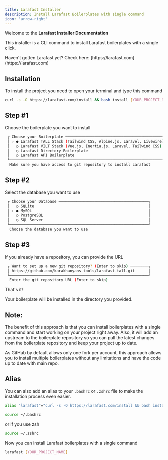 ```yaml
---
title: Larafast Installer
description: Install Larafast Boilerplates with single command
icon: 'arrow-right'
---
```


Welcome to the **Larafast Installer Documentation**

This installer is a CLI command to install Larafast boilerplates with a single click.

<Tip>
    Haven't gotten Larafast yet? Check here: [https://larafast.com](https://larafast.com)
</Tip>

## Installation

To install the project you need to open your terminal and type this command

```bash
curl -s -O https://larafast.com/install && bash install [YOUR_PROJECT_NAME]
```

## Step #1

Choose the boilerplate you want to install

```bash
 ┌ Choose your Boilerplate ───────────────────────────────────────────────┐
 │ › ● Larafast TALL Stack (Tailwind CSS, Alpine.js, Laravel, Livewire)   │
 │   ○ Larafast VILT Stack (Vue.js, Inertia.js, Laravel, Tailwind CSS)    │
 │   ○ Larafast Directory Boilerplate                                     │
 │   ○ Larafast API Boilerplate                                           │
 └────────────────────────────────────────────────────────────────────────┘
  Make sure you have access to git repository to install Larafast
```

## Step #2

Select the database you want to use

```bash
 ┌ Choose your Database ────────────────────────────────────────┐
 │   ○ SQLite                                                   │
 │ › ● MySQL                                                    │
 │   ○ PostgreSQL                                               │
 │   ○ SQL Server                                               │
 └──────────────────────────────────────────────────────────────┘
  Choose the database you want to use
```

## Step #3

If you already have a repository, you can provide the URL

```bash
 ┌ Want to set up a new git repository? (Enter to skip) ────────┐
 │ https://github.com/karakhanyans-tools/larafast-tall.git      │
 └──────────────────────────────────────────────────────────────┘
  Enter the git repository URL (Enter to skip)
```

That's it!

Your boilerplate will be installed in the directory you provided.

## Note:

The benefit of this approach is that you can install boilerplates with a single command and start working on your project right away.
Also, it will add an upstream to the boilerplate repository so you can pull the latest changes from the boilerplate repository and keep your project up to date.

As GitHub by default allows only one fork per account, this approach allows you to install multiple boilerplates without any limitations and have the code up to date with main repo.

## Alias

You can also add an alias to your `.bashrc` or `.zshrc` file to make the installation process even easier.

```bash
alias "larafast"="curl -s -O https://larafast.com/install && bash install"
```

```bash
source ~/.bashrc
```
or if you use zsh

```bash
source ~/.zshrc
```

Now you can install Larafast boilerplates with a single command

```bash
larafast [YOUR_PROJECT_NAME]
```
